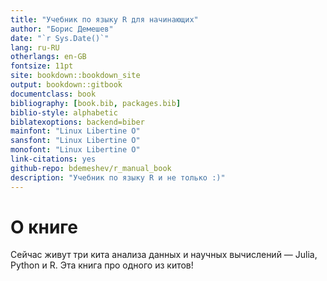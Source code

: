 ```yaml
--- 
title: "Учебник по языку R для начинающих"
author: "Борис Демешев"
date: "`r Sys.Date()`"
lang: ru-RU
otherlangs: en-GB
fontsize: 11pt
site: bookdown::bookdown_site
output: bookdown::gitbook
documentclass: book
bibliography: [book.bib, packages.bib]
biblio-style: alphabetic
biblatexoptions: backend=biber
mainfont: "Linux Libertine O"
sansfont: "Linux Libertine O"
monofont: "Linux Libertine O"
link-citations: yes
github-repo: bdemeshev/r_manual_book
description: "Учебник по языку R и не только :)"
---
```


# О книге {-}

Сейчас живут три кита анализа данных и научных вычислений --- Julia, Python и R. Эта книга про одного из китов!

